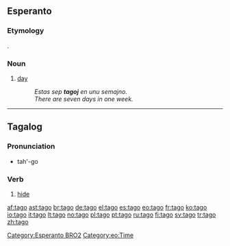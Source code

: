 ==Esperanto==

===Etymology===
{{etyl|de|eo}} {{term|Tag|lang=de}}.

===Noun===
{{eo-noun}}

# [[day]]
#: ''Estas sep '''tagoj''' en unu semajno.''
#: ''There are seven days in one week.''

[[Category:Esperanto BRO2]]
[[Category:eo:Time]]

----

==Tagalog==

===Pronunciation===
* tah'-go

===Verb===
{{infl|tl|verb}}

# [[hide]]

[[af:tago]]
[[ast:tago]]
[[br:tago]]
[[de:tago]]
[[el:tago]]
[[es:tago]]
[[eo:tago]]
[[fr:tago]]
[[ko:tago]]
[[io:tago]]
[[it:tago]]
[[lt:tago]]
[[no:tago]]
[[pl:tago]]
[[pt:tago]]
[[ru:tago]]
[[fi:tago]]
[[sv:tago]]
[[tr:tago]]
[[zh:tago]]